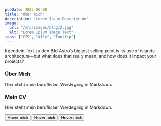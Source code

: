 ```yaml
---
pubDate: 2025-06-08
title: "Über mich"
description: "Lorem Ipsum Description"
image:
  url: "/src/images/blog/2.jpg"
  alt: "Lorem Ipsum Image Text"
tags: ["CSS", "A11y", "Tooltip"]
---
```

Irgendein Text zu den Bild
Astro’s biggest selling point is its use of islands architecture—but what does that really mean, and how does it impact your projects?

### Über Mich

Hier steht mein beruflicher Werdegang in Markdown.

### Mein CV

Hier steht mein beruflicher Werdegang in Markdown.

<div className="flex gap-4 lg:col-span-2">
    <button a11ytip-top aria-label="Ich erscheine oben!">Hover mich</button>
    <button a11ytip-top-left aria-label="Ich bin oben links ausgerichtet!">Hover mich</button>
    <button a11ytip-top-right aria-label="Ich bin oben rechts ausgerichtet!">Hover mich</button>
</div>